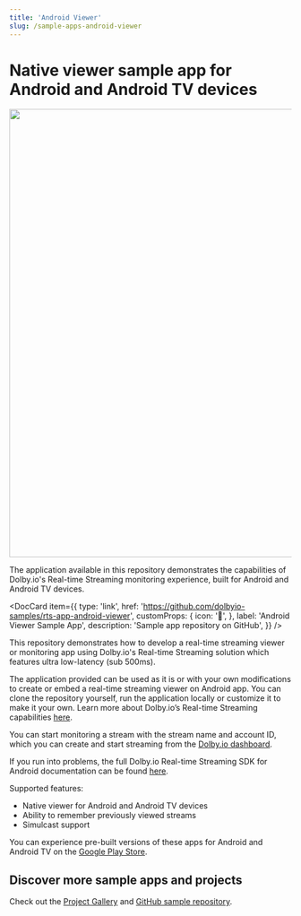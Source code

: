 ```yaml
---
title: 'Android Viewer'
slug: /sample-apps-android-viewer
---
```


# Native viewer sample app for Android and Android TV devices


<div class="center-container">
  <img src={StreamMonitor} width="800" />
</div>

The application available in this repository demonstrates the capabilities of Dolby.io's Real-time Streaming monitoring experience, built for Android and Android TV devices.


<DocCard
  item={{
    type: 'link',
    href: 'https://github.com/dolbyio-samples/rts-app-android-viewer',
    customProps: {
      icon: '📱',
    },
    label: 'Android Viewer Sample App',
    description: 'Sample app repository on GitHub',
  }}
/>

This repository demonstrates how to develop a real-time streaming viewer or monitoring app using Dolby.io's Real-time Streaming solution which features ultra low-latency (sub 500ms).

The application provided can be used as it is or with your own modifications to create or embed a real-time streaming viewer on Android app. You can clone the repository yourself, run the application locally or customize it to make it your own. Learn more about Dolby.io’s Real-time Streaming capabilities [here](https://dolby.io/products/real-time-streaming/).

You can start monitoring a stream with the stream name and account ID, which you can create and start streaming from the [Dolby.io dashboard](https://dashboard.dolby.io/).

If you run into problems, the full Dolby.io Real-time Streaming SDK for Android documentation can be found [here](/millicast/client-sdks/android/sdk/index.mdx).

Supported features:

- Native viewer for Android and Android TV devices
- Ability to remember previously viewed streams
- Simulcast support

You can experience pre-built versions of these apps for Android and Android TV on the [Google Play Store](https://play.google.com/store/apps/details?id=io.dolby.rtsviewer).

## Discover more sample apps and projects

Check out the [Project Gallery](https://dolby.io/project-gallery/) and [GitHub sample repository](https://github.com/dolbyio-samples).
